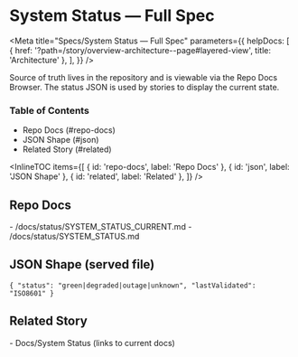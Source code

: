 # System Status — Full Spec


<Meta
  title="Specs/System Status — Full Spec"
  parameters={{
    helpDocs: [
      { href: '?path=/story/overview-architecture--page#layered-view', title: 'Architecture' },
    ],
  }}
/>
<a id="top"></a>

Source of truth lives in the repository and is viewable via the Repo Docs Browser. The status JSON is used by stories to display the current state.

### Table of Contents

- Repo Docs (#repo-docs)
- JSON Shape (#json)
- Related Story (#related)

<InlineTOC
  items={[
    { id: 'repo-docs', label: 'Repo Docs' },
    { id: 'json', label: 'JSON Shape' },
    { id: 'related', label: 'Related' },
  ]}
/>

## Repo Docs

<a id="repo-docs"></a>- /docs/status/SYSTEM_STATUS_CURRENT.md - /docs/status/SYSTEM_STATUS.md

<Canvas>
  <Story id="docs-repo-docs-browser--default" />
</Canvas>

## JSON Shape (served file)

<a id="json"></a>
```
{ "status": "green|degraded|outage|unknown", "lastValidated": "ISO8601" }
```

## Related Story

<a id="related"></a>

<BackToTop />
<LastUpdated note="System Status Full Spec" />- Docs/System Status (links to current docs)
